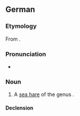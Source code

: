 ==German==
{{wikipedia|lang=de}}

===Etymology===
From {{compound|de|Kugel|Schnecke}}.

===Pronunciation===
* {{audio|de|De-Kugelschnecke.ogg|Audio}}

===Noun===
{{de-noun|f}}

# A [[sea hare]] of the genus {{taxlink|Akera|genus|noshow=1}}.

====Declension====
{{de-ndecl|f}}

{{C|de|Snails}}